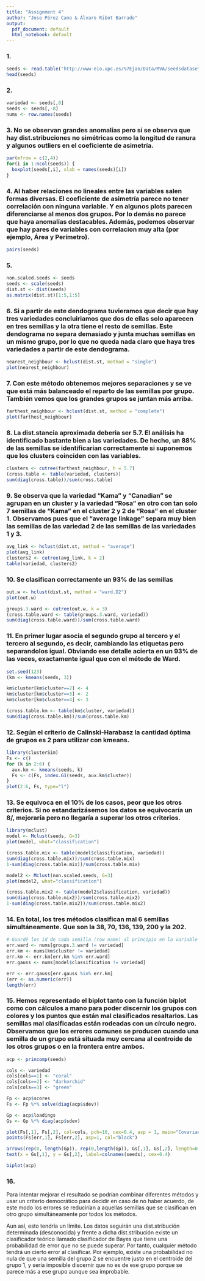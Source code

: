 ```yaml
---
title: "Assignment 4"
author: "Jose Pérez Cano & Álvaro Ribot Barrado"
output:
  pdf_document: default
  html_notebook: default
---
```


### 1.

```r
seeds <- read.table("http://www-eio.upc.es/%7Ejan/Data/MVA/seedsdataset.dat", col.names = c("Area", "Perimeter", "Compacidad", "longitud", "ancho", "coef.asimetria", "long.ranura", "variedad"))
head(seeds)
```

### 2.

```r
variedad <- seeds[,8]
seeds <- seeds[,-8]
nums <- row.names(seeds)
```

### 3. No se observan grandes anomalías pero sí se observa que hay dist.stribuciones no simétricas como la longitud de ranura y algunos outliers en el coeficiente de asimetría.

```r
par(mfrow = c(2,4))
for(i in 1:ncol(seeds)) {
  boxplot(seeds[,i], xlab = names(seeds)[i])
}
```

### 4. Al haber relaciones no lineales entre las variables salen formas diversas. El coeficiente de asimetría parece no tener correlación con ninguna variable. Y en algunos plots parecen diferenciarse al menos dos grupos. Por lo demás no parece que haya anomalías destacables. Además, podemos observar que hay pares de variables con correlacion muy alta (por ejemplo, Área y Perímetro).

```r
pairs(seeds)
```

### 5.

```r
non.scaled.seeds <- seeds
seeds <- scale(seeds)
dist.st <- dist(seeds)
as.matrix(dist.st)[1:5,1:5]
```

### 6. Si a partir de este dendograma tuvieramos que decir que hay tres variedades concluiriamos que dos de ellas solo aparecen en tres semillas y la otra tiene el resto de semillas. Este dendograma no separa demasiado y junta muchas semillas en un mismo grupo, por lo que no queda nada claro que haya tres variedades a partir de este dendograma.

```r
nearest_neighbour <- hclust(dist.st, method = "single")
plot(nearest_neighbour)
```

### 7. Con este método obtenemos mejores separaciones y se ve que está más balanceado el reparto de las semillas por grupo. También vemos que los grandes grupos se juntan más arriba.

```r
farthest_neighbour <- hclust(dist.st, method = "complete")
plot(farthest_neighbour)
```

### 8. La dist.stancia aproximada deberia ser $5.7$. El análisis ha identificado bastante bien a las variedades. De hecho, un $88\%$ de las semillas se identificarían correctamente si suponemos que los clusters coinciden con las variables.

```r
clusters <- cutree(farthest_neighbour, h = 5.7)
(cross.table <- table(variedad, clusters))
sum(diag(cross.table))/sum(cross.table)
```

### 9. Se observa que la variedad "Kama" y "Canadian" se agrupan en un cluster y la variedad "Rosa" en otro con tan solo 7 semillas de "Kama" en el cluster 2 y 2 de "Rosa" en el cluster 1. Observamos pues que el "average linkage" separa muy bien las semillas de las variedad 2 de las semillas de las variedades 1 y 3.

```r
avg_link <- hclust(dist.st, method = "average")
plot(avg_link)
clusters2 <- cutree(avg_link, k = 2)
table(variedad, clusters2)
```

### 10. Se clasifican correctamente un $93\%$ de las semillas

```r
out.w <- hclust(dist.st, method = "ward.D2")
plot(out.w)

groups.3.ward <- cutree(out.w, k = 3)
(cross.table.ward <- table(groups.3.ward, variedad))
sum(diag(cross.table.ward))/sum(cross.table.ward)
```

### 11. En primer lugar asocia el segundo grupo al tercero y el tercero al segundo, es decir, cambiando las etiquetas pero separandolos igual. Obviando ese detalle acierta en un $93\%$ de las veces, exactamente igual que con el método de Ward.

```r
set.seed(123)
(km <- kmeans(seeds, 3))

km$cluster[km$cluster==2] <- 4
km$cluster[km$cluster==3] <- 2
km$cluster[km$cluster==4] <- 3

(cross.table.km <- table(km$cluster, variedad))
sum(diag(cross.table.km))/sum(cross.table.km)
```

### 12. Según el criterio de Calinski-Harabasz la cantidad óptima de grupos es 2 para utilizar con kmeans.

```r
library(clusterSim)
Fs <- c()
for (k in 2:6) {
  aux.km <- kmeans(seeds, k)
  Fs <- c(Fs, index.G1(seeds, aux.km$cluster))
}
plot(2:6, Fs, type="l")
```

### 13. Se equivoca en el 10% de los casos, peor que los otros criterios. Si no estandarizásemos los datos se equivocaría un $8/%$, mejoraría pero no llegaría a superar los otros criterios.

```r
library(mclust)
model <- Mclust(seeds, G=3)
plot(model, what="classification")

(cross.table.mix <- table(model$classification, variedad))
sum(diag(cross.table.mix))/sum(cross.table.mix)
1-sum(diag(cross.table.mix))/sum(cross.table.mix)
```

```r
model2 <- Mclust(non.scaled.seeds, G=3)
plot(model2, what="classification")

(cross.table.mix2 <- table(model2$classification, variedad))
sum(diag(cross.table.mix2))/sum(cross.table.mix2)
1-sum(diag(cross.table.mix2))/sum(cross.table.mix2)
```

### 14. En total, los tres métodos clasifican mal 6 semillas simultáneamente. Que son la 38, 70, 136, 139, 200 y la 202.

```r
# Guardé los id de cada semilla (row name) al principio en la variable nums
err.ward <- nums[groups.3.ward != variedad]
err.km <- nums[km$cluster != variedad]
err.km <- err.km[err.km %in% err.ward]
err.gauss <- nums[model$classification != variedad]

err <- err.gauss[err.gauss %in% err.km]
(err <- as.numeric(err))
length(err)
```

### 15. Hemos representado el biplot tanto con la función biplot como con cálculos a mano para poder discernir los grupos con colores y los puntos que están mal clasificados resaltarlos. Las semillas mal clasificadas están rodeadas con un círculo negro. Observamos que los errores comunes se producen cuando una semilla de un grupo está situada muy cercana al centroide de los otros grupos o en la frontera entre ambos.

```r
acp <- princomp(seeds)

cols <- variedad
cols[cols==1] <- "coral"
cols[cols==2] <- "darkorchid"
cols[cols==3] <- "green"

Fp <- acp$scores
Fs <- Fp %*% solve(diag(acp$sdev))

Gp <- acp$loadings
Gs <- Gp %*% diag(acp$sdev)

plot(Fs[,1], Fs[,2], col=cols, pch=16, cex=0.4, asp = 1, main="Covariance biplot", xlab="comp1", ylab="comp2")
points(Fs[err,1], Fs[err,2], asp=1, col="black")

arrows(rep(0, length(Gp)), rep(0,length(Gp)), Gs[,1], Gs[,2], length=0.1, angle=10)
text(x = Gs[,1], y = Gs[,2], label=colnames(seeds), cex=0.4)

biplot(acp)
```

### 16. 

Para intentar mejorar el resultado se podrían combinar diferentes métodos y usar un criterio democrático para decidir en caso de no haber acuerdo, de este modo los errores se reducirían a aquellas semillas que se clasifican en otro grupo simultáneamente por todos los métodos. 

Aun así, esto tendría un límite. Los datos seguirán una dist.stribución determinada (desconocida) y frente a dicha dist.stribución existe un clasificador teórico llamado clasificador de Bayes que tiene una probabilidad de error que no se puede superar. Por tanto, cualquier método tendrá un cierto error al clasificar. Por ejemplo, existe una probabilidad no nula de que una semilla del grupo 2 se encuentre justo en el centroide del grupo 1, y sería imposible discernir que no es de ese grupo porque se parece más a ese grupo aunque sea improbable.





